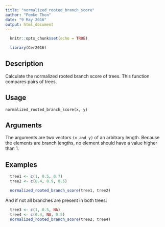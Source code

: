 ---
title: "normalized_rooted_branch_score"
author: "Femke Thon"
date: "9 May 2016"
output: html_document
---

```{r setup, include=FALSE}
  knitr::opts_chunk$set(echo = TRUE)
```

```{r}
  library(Cer2016)
```

## Description

Calculate the normalized rooted branch score of trees.
This function compares pairs of trees.

## Usage

```normalized_rooted_branch_score(x, y)```

## Arguments

The arguments are two vectors ```(x and y)``` of an arbitrary length. Because the elements are branch lengths, no element should have a value higher than 1.

## Examples

```{r}
  tree1 <- c(1, 0.5, 0.7)
  tree2 <- c(0.4, 0.9, 0.5)

  normalized_rooted_branch_score(tree1, tree2)
```
And if not all branches are present in both trees:

```{r}
  tree3 <- c(1, 0.5, NA)
  tree4 <- c(0.4, NA, 0.5)
  normalized_rooted_branch_score(tree2, tree4)
```


